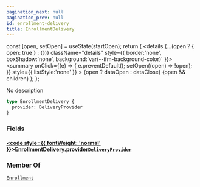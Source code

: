 ```yaml
---
pagination_next: null
pagination_prev: null
id: enrollment-delivery
title: EnrollmentDelivery
---
```









  const [open, setOpen] = useState(startOpen);
  return (
    <details {...(open ? { open: true } : {})} className="details" style={{ border:'none', boxShadow:'none', background:'var(--ifm-background-color)' }}>
      <summary
        onClick={(e) => {
          e.preventDefault();
          setOpen((open) => !open);
        }}
        style={{ listStyle:'none' }}
      >
      {open ? dataOpen : dataClose}
      </summary>
      {open && children}
    </details>
  );
};








No description


```graphql
type EnrollmentDelivery {
  provider: DeliveryProvider
}
```




### Fields

#### [<code style={{ fontWeight: 'normal' }}>EnrollmentDelivery.<b>provider</b></code>](#)<Bullet />[`DeliveryProvider`](/types/objects/delivery-provider.mdx) <Badge class="badge badge--secondary" text="object"/> 







### Member Of

[`Enrollment`](/types/objects/enrollment.mdx)  <Badge class="badge badge--secondary" text="object"/>

